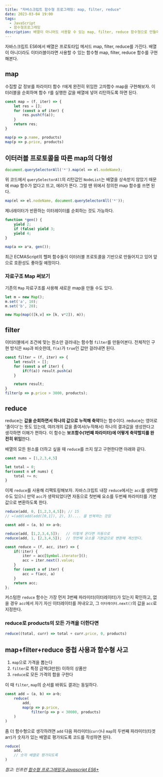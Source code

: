 ```yaml
---
title: "자바스크립트 함수형 프로그래밍: map, filter, reduce"
date: 2023-03-04 19:00
tags:
  - JavaScript
  - 함수형프로그래밍
description: 배열이 아니어도 사용할 수 있는 map, filter, reduce 함수형으로 만들어보기
---
```


자바스크립트 ES6에서 배열은 프로토타입 메서드 map, filter, reduce를 가진다.
배열이 아니더라도 이터러블이라면 사용할 수 있는 함수형 map, filter, reduce 함수를 구현해본다.

## map

수집할 값 정보를 파라미터 함수 `f`에게 완전히 위임한 고차함수 map을 구현해보자.
이터러블을 순회하며 함수 `f`를 실행한 값을 배열에 넣어 리턴하도록 하면 된다.

```js
const map = (f, iter) => {
	let res = [];
	for (const a of iter) {
		res.push(f(a));
	}
	return res;
}

map(p => p.name, products)
map(p => p.price, products)
```

## 이터러블 프로토콜을 따른 map의 다형성

```js
document.querySelectorAll('*').map(el => el.nodeName);
```

위 코드에서 `querySelectorAll`의 리턴값인 `NodeList`는 배열을 상속받지 않았기 때문에
map 함수가 없다고 뜨고, 에러가 뜬다. 그럴 땐 위에서 정의한 map 함수를 쓰면 된다.

```js
map(el => el.nodeName, document.querySelectorAll('*'));
```

제너레이터가 반환하는 이터레이터를 순회하는 것도 가능하다.

```js
function *gen() {
	yield 2;
	if (false) yield 3;
	yield 4;
}

map(a => a*a, gen());
```

최근 ECMAScript의 헬퍼 함수들이 이터러블 프로토콜을 기반으로 만들어지고 있어 앞으로 호환성도 좋아질 예정이다.

### 자료구조 Map 써보기

기존의 `Map` 자료구조를 사용해 새로운 map을 만들 수도 있다.

```js
let m = new Map();
m.set('a', 10);
m.set('b', 20);

new Map(map(([k,v] => [k, v*2]), m));
```

## filter

이터러블에서 조건에 맞는 원소만 걸러내는 함수형 `filter`를 만들어본다.
전체적인 구현 방식은 `map`과 비슷한데, `f(a)`가 `true`인 값만 걸러내면 된다.

```jsx
const filter = (f, iter) => {
	let result = [];
	for (const a of iter) {
		if(f(a)) result.push(a)
	}

	return result;
}
filter(p => p.price > 3000, products);
```

## reduce

reduce는 **값을 순회하면서 하나의 값으로 누적해 축약**하는 함수이다.
reduce는 영어로 '졸이다'는 뜻도 있는데, 여러개의 값을 졸여서(누적해서) 하나의 결과값을 생성한다고 생각하면 이해가 편하다.
이 함수는 **보조함수(1번째 파라미터)에 어떻게 축약할지를 완전히 위임**한다.

배열의 모든 원소를 더하고 싶을 때 `reduce`를 쓰지 않고 구현한다면 아래와 같다.

```js
const nums = [1,2,3,4,5]

let total = 0;
for(const n of nums) {
	total += n;
}
```

이제 `reduce`를 사용해 리팩토링해보자.
자바스크립트 내장 `reduce`에서는 `acc`를 생략할 수도 있으니 만약 `acc`가 생략되었다면 자동으로 첫번째 요소를
두번째 파라미터를 기본값으로 변환하도록 한다.

```js
reduce(add, 0, [1,2,3,4,5]); // 15
// =(add(add(add([0,1]), 2), 3).... 을 반복하는 것임

const add = (a, b) => a+b;

reduce(add, [1,2,3,4,5]);   // 이렇게 온다면 자동으로
reduce(add, 1, [2,3,4,5]);  // 첫번째 요소를 기본값으로 변환해 계산한다.

const reduce = (f, acc, iter) => {
	if(!iter) {
		iter = acc[Symbol.iterator]();
		acc = iter.next().value;
	}
	for (const a of iter) {
		acc = f(acc, a)
	}
	return acc;
};
```

커스텀한 `reduce` 함수는 가장 먼저 3번째 파라미터(이터레이터)가 있는지 확인하고, 없을 경우
`acc`에서 자기 자신 이터레이터를 꺼내오고, 그 `이터레이터.next()`의 값을 `acc`로 지정한다.

### reduce로 products의 모든 가격을 더한다면

```jsx
reduce((total, curr) => total + curr.price, 0, products)
```

## map+filter+reduce 중첩 사용과 함수형 사고

1. `map`으로 가격을 뽑는다
2. `filter`로 특정 금액(3만원) 이하의 상품만
3. `reduce`로 모든 가격의 합을 구한다

이 때 `filter`, `map`의 순서를 바꿔도 결과는 동일하다.

```js
const add = (a, b) => a+b;
	reduce(
		add,
		map(p => p.price,
			filter(p => p < 30000, products)
	)
)
```

좀 더 함수형으로 생각하려면 `add` 다음 파라미터(`curr`)나 `map`의 두번째 파라미터(타겟 arr)가 숫자가 있는 배열로 평가되도록 코드를 작성하면 된다.

```js
reduce(
	add,
	// 숫자 배열로 평가되도록
)
```

*참고: 인프런 [함수형 프로그래밍과 Javascript ES6+](https://www.inflearn.com/course/functional-es6)*